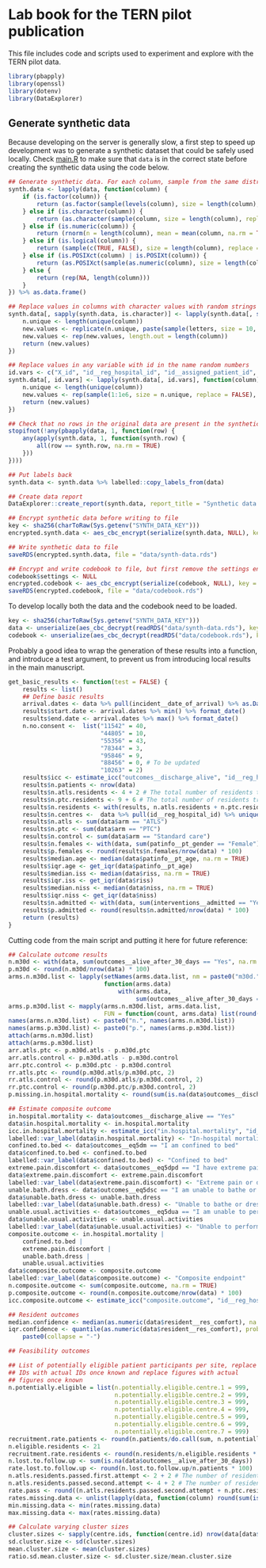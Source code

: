 # Lab book for the TERN pilot publication

This file includes code and scripts used to experiment and explore with the TERN pilot data. 

```r
library(pbapply)
library(openssl)
library(dotenv)
library(DataExplorer)
```


## Generate synthetic data

Because developing on the server is generally slow, a first step to speed up development was to generate a synthetic dataset that could be safely used locally. Check [main.R](./main.R) to make sure that `data` is in the correct state before creating the synthetic data using the code below.

```r
## Generate synthetic data. For each column, sample from the same distribution as the original data, but do not keep correlations present in the orginal data.
synth.data <- lapply(data, function(column) {
    if (is.factor(column)) {
        return (as.factor(sample(levels(column), size = length(column), replace = TRUE)))
    } else if (is.character(column)) {
        return (as.character(sample(column, size = length(column), replace = TRUE)))
    } else if (is.numeric(column)) {
        return (rnorm(n = length(column), mean = mean(column, na.rm = TRUE), sd = sd(column, na.rm = TRUE)))
    } else if (is.logical(column)) {
        return (sample(c(TRUE, FALSE), size = length(column), replace = TRUE))
    } else if (is.POSIXct(column) | is.POSIXt(column)) {
        return (as.POSIXct(sample(as.numeric(column), size = length(column), replace = TRUE), origin = "1970-01-01"))
    } else {
        return (rep(NA, length(column)))
    }
}) %>% as.data.frame()

## Replace values in columns with character values with random strings
synth.data[, sapply(synth.data, is.character)] <- lapply(synth.data[, sapply(synth.data, is.character)], function(column) {
    n.unique <- length(unique(column))
    new.values <- replicate(n.unique, paste(sample(letters, size = 10, replace = TRUE), collapse = ""))
    new.values <- rep(new.values, length.out = length(column))
    return (new.values)
})

## Replace values in any variable with id in the name random numbers
id.vars <- c("X_id", "id__reg_hospital_id", "id__assigned_patient_id", "meta__instanceID", "meta__deprecatedID", "formhub__uuid", "X_xform_id_string", "X_uuid")
synth.data[, id.vars] <- lapply(synth.data[, id.vars], function(column) {
    n.unique <- length(unique(column))
    new.values <- rep(sample(1:1e6, size = n.unique, replace = FALSE), length.out = length(column))
    return (new.values)
})

## Check that no rows in the original data are present in the synthetic data
stopifnot(!any(pbapply(data, 1, function(row) {
    any(apply(synth.data, 1, function(synth.row) {
        all(row == synth.row, na.rm = TRUE)
    }))
})))

## Put labels back
synth.data <- synth.data %>% labelled::copy_labels_from(data)

## Create data report
DataExplorer::create_report(synth.data, report_title = "Synthetic data report", output_file = "synth-data-report.html")

## Encrypt synthetic data before writing to file
key <- sha256(charToRaw(Sys.getenv("SYNTH_DATA_KEY")))
encrypted.synth.data <- aes_cbc_encrypt(serialize(synth.data, NULL), key = key)

## Write synthetic data to file
saveRDS(encrypted.synth.data, file = "data/synth-data.rds")

## Encrypt and write codebook to file, but first remove the settings entry
codebook$settings <- NULL
encrypted.codebook <- aes_cbc_encrypt(serialize(codebook, NULL), key = key)
saveRDS(encrypted.codebook, file = "data/codebook.rds")
```

To develop locally both the data and the codebook need to be loaded.

```r
key <- sha256(charToRaw(Sys.getenv("SYNTH_DATA_KEY")))
data <- unserialize(aes_cbc_decrypt(readRDS("data/synth-data.rds"), key = key))
codebook <- unserialize(aes_cbc_decrypt(readRDS("data/codebook.rds"), key = key))
```

Probably a good idea to wrap the generation of these results into a function, and introduce a test argument, to prevent us from introducing local results in the main manuscript.

```r
get_basic_results <- function(test = FALSE) {
    results <- list()
    ## Define basic results
    arrival.dates <- data %>% pull(incident__date_of_arrival) %>% as.Date()
    results$start.date <- arrival.dates %>% min() %>% format_date()
    results$end.date <- arrival.dates %>% max() %>% format_date()
    n.no.consent <-  list("11542" = 40,
                          "44805" = 10,
                          "55356" = 43,
                          "78344" = 3,
                          "95846" = 9, 
                          "88456" = 0, # To be updated
                          "10263" = 2)
    results$icc <- estimate_icc("outcomes__discharge_alive", "id__reg_hospital_id", data)
    results$n.patients <- nrow(data)
    results$n.atls.residents <- 4 + 2 # The total number of residents trained in ATLS, per ATLS centre
    results$n.ptc.residents <- 9 + 6 # The total number of residents trained in PTC, per centre
    results$n.residents <- with(results, n.atls.residents + n.ptc.residents)
    results$n.centres <-  data %>% pull(id__reg_hospital_id) %>% unique() %>% length()
    results$n.atls <- sum(data$arm == "ATLS")
    results$n.ptc <- sum(data$arm == "PTC")
    results$n.control <- sum(data$arm == "Standard care")
    results$n.females <- with(data, sum(patinfo__pt_gender == "Female"))
    results$p.females <- round(results$n.females/nrow(data) * 100)
    results$median.age <- median(data$patinfo__pt_age, na.rm = TRUE)
    results$iqr.age <- get_iqr(data$patinfo__pt_age)
    results$median.iss <- median(data$riss, na.rm = TRUE)
    results$iqr.iss <- get_iqr(data$riss)
    results$median.niss <- median(data$niss, na.rm = TRUE)
    results$iqr.niss <- get_iqr(data$niss)
    results$n.admitted <- with(data, sum(interventions__admitted == "Yes"))
    results$p.admitted <- round(results$n.admitted/nrow(data) * 100)
    return (results)
}
```

Cutting code from the main script and putting it here for future reference:

```r
## Calculate outcome results
n.m30d <- with(data, sum(outcomes__alive_after_30_days == "Yes", na.rm = TRUE))
p.m30d <- round(n.m30d/nrow(data) * 100)
arms.n.m30d.list <- lapply(setNames(arms.data.list, nm = paste0("m30d.", names(arms.data.list))),
                           function(arms.data)
                               with(arms.data,
                                    sum(outcomes__alive_after_30_days == "Yes", na.rm = TRUE)))
arms.p.m30d.list <- mapply(arms.n.m30d.list, arms.data.list,
                           FUN = function(count, arms.data) list(round(count/nrow(arms.data) * 100)))
names(arms.n.m30d.list) <- paste0("n.", names(arms.n.m30d.list))
names(arms.p.m30d.list) <- paste0("p.", names(arms.p.m30d.list))
attach(arms.n.m30d.list)
attach(arms.p.m30d.list)
arr.atls.ptc <- p.m30d.atls - p.m30d.ptc
arr.atls.control <- p.m30d.atls - p.m30d.control
arr.ptc.control <- p.m30d.ptc - p.m30d.control
rr.atls.ptc <- round(p.m30d.atls/p.m30d.ptc, 2)
rr.atls.control <- round(p.m30d.atls/p.m30d.control, 2)
rr.ptc.control <- round(p.m30d.ptc/p.m30d.control, 2)
p.missing.in.hospital.mortality <- round(sum(is.na(data$outcomes__discharge_alive))/n.patients * 100)

## Estimate composite outcome
in.hospital.mortality <- data$outcomes__discharge_alive == "Yes"
data$in.hospital.mortality <- in.hospital.mortality
icc.in.hospital.mortality <- estimate_icc("in.hospital.mortality", "id__reg_hospital_id", data)
labelled::var_label(data$in.hospital.mortality) <- "In-hospital mortality"
confined.to.bed <- data$outcomes__eq5dm == "I am confined to bed"
data$confined.to.bed <- confined.to.bed
labelled::var_label(data$confined.to.bed) <- "Confined to bed"
extreme.pain.discomfort <- data$outcomes__eq5dpd == "I have extreme pain or discomfort"
data$extreme.pain.discomfort <- extreme.pain.discomfort
labelled::var_label(data$extreme.pain.discomfort) <- "Extreme pain or discomfort"
unable.bath.dress <- data$outcomes__eq5dsc == "I am unable to bathe or dress myself"
data$unable.bath.dress <- unable.bath.dress
labelled::var_label(data$unable.bath.dress) <- "Unable to bathe or dress oneself"
unable.usual.activities <- data$outcomes__eq5dua == "I am unable to perform my usual activities"
data$unable.usual.activities <- unable.usual.activities
labelled::var_label(data$unable.usual.activities) <- "Unable to perform usual activities"
composite.outcome <- in.hospital.mortality |
    confined.to.bed |
    extreme.pain.discomfort |
    unable.bath.dress |
    unable.usual.activities
data$composite.outcome <- composite.outcome
labelled::var_label(data$composite.outcome) <- "Composite endpoint"
n.composite.outcome <- sum(composite.outcome, na.rm = TRUE)
p.composite.outcome <- round(n.composite.outcome/nrow(data) * 100)
icc.composite.outcome <- estimate_icc("composite.outcome", "id__reg_hospital_id", data)

## Resident outcomes
median.confidence <- median(as.numeric(data$resident__res_comfort), na.rm = TRUE)
iqr.confidence <- quantile(as.numeric(data$resident__res_comfort), probs = c(0.25, 0.75), na.rm = TRUE) %>%
    paste0(collapse = "-")

## Feasibility outcomes

## List of potentially eligible patient participants per site, replace
## IDs with actual IDs once known and replace figures with actual
## figures once known
n.potentially.eligible = list(n.potentially.eligible.centre.1 = 999,
                              n.potentially.eligible.centre.2 = 999,
                              n.potentially.eligible.centre.3 = 999,
                              n.potentially.eligible.centre.4 = 999,
                              n.potentially.eligible.centre.5 = 999,
                              n.potentially.eligible.centre.6 = 999,
                              n.potentially.eligible.centre.7 = 999)
recruitment.rate.patients <- round(n.patients/do.call(sum, n.potentially.eligible) * 100)
n.eligible.residents <- 21
recruitment.rate.residents <- round(n.residents/n.eligible.residents * 100)
n.lost.to.follow.up <- sum(is.na(data$outcomes__alive_after_30_days))
rate.lost.to.follow.up <- round(n.lost.to.follow.up/n.patients * 100)
n.atls.residents.passed.first.attempt <- 2 + 2 # The number of residents who had passed ATLS after the first attempt, per centre
n.atls.residents.passed.second.attempt <- 4 + 2 # The number of residents who had passed ATLS after the second attempt, per centre
rate.pass <- round((n.atls.residents.passed.second.attempt + n.ptc.residents)/n.residents * 100)
rates.missing.data <- unlist(lapply(data, function(column) round(sum(is.na(column)/length(column) * 100))))
min.missing.data <- min(rates.missing.data)
max.missing.data <- max(rates.missing.data)

## Calculate varying cluster sizes
cluster.sizes <- sapply(centre.ids, function(centre.id) nrow(data[data$id__reg_hospital_id == centre.id, ]))
sd.cluster.size <- sd(cluster.sizes)
mean.cluster.size <- mean(cluster.sizes)
ratio.sd.mean.cluster.size <- sd.cluster.size/mean.cluster.size
```
